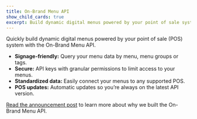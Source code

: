 ```yaml
---
title: On-Brand Menu API
show_child_cards: true
excerpt: Build dynamic digital menus powered by your point of sale system.
---
```


Quickly build dynamic digital menus powered by your point of sale (POS) system with the On-Brand Menu API.

- **Signage-friendly:** Query your menu data by menu, menu groups or tags.
- **Secure:** API keys with granular permissions to limit access to your menus.
- **Standardized data:** Easily connect your menus to any supported POS.
- **POS updates:** Automatic updates so you’re always on the latest API version.

[Read the announcement post](https://www.raydiant.com/blog/how-to-elevate-your-restaurant-with-on-brand-digital-menus-and-signage/) to learn more about why we built the On-Brand Menu API.
